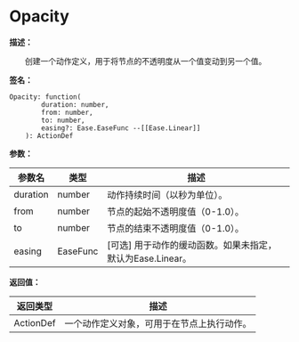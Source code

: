 # Opacity

**描述：**

&emsp;&emsp;创建一个动作定义，用于将节点的不透明度从一个值变动到另一个值。

**签名：**
```tl
Opacity: function(
		duration: number,
		from: number,
		to: number,
		easing?: Ease.EaseFunc --[[Ease.Linear]]
	): ActionDef
```

**参数：**

| 参数名 | 类型 | 描述 |
| --- | --- | --- |
| duration | number | 动作持续时间（以秒为单位）。 |
| from | number | 节点的起始不透明度值（0-1.0）。 |
| to | number | 节点的结束不透明度值（0-1.0）。 |
| easing | EaseFunc | [可选] 用于动作的缓动函数。如果未指定，默认为Ease.Linear。 |

**返回值：**

| 返回类型 | 描述 |
| --- | --- |
| ActionDef | 一个动作定义对象，可用于在节点上执行动作。 |